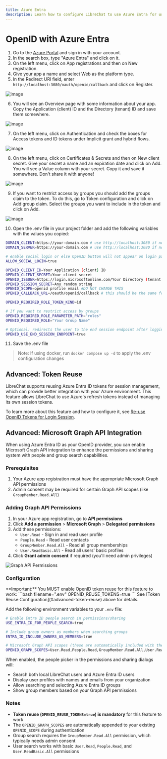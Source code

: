 ```yaml
---
title: Azure Entra
description: Learn how to configure LibreChat to use Azure Entra for user authentication.
---
```


# OpenID with Azure Entra

1. Go to the [Azure Portal](https://portal.azure.com/) and sign in with your account.
2. In the search box, type "Azure Entra" and click on it.
3. On the left menu, click on App registrations and then on New registration.
4. Give your app a name and select Web as the platform type.
5. In the Redirect URI field, enter `http://localhost:3080/oauth/openid/callback` and click on Register.

![image](https://github.com/danny-avila/LibreChat/assets/6623884/2b1aabce-850e-4165-bf76-3c1984f10b6c)

6. You will see an Overview page with some information about your app. Copy the Application (client) ID and the 
Directory (tenant) ID and save them somewhere.

![image](https://github.com/danny-avila/LibreChat/assets/6623884/e67d5e97-e26d-48a5-aa6e-50de4450b1fd)

7. On the left menu, click on Authentication and check the boxes for Access tokens and ID tokens under Implicit 
grant and hybrid flows.

![image](https://github.com/danny-avila/LibreChat/assets/6623884/88a16cbc-ff68-4b3a-ba7b-b380cc3d2366)

8. On the left menu, click on Certificates & Secrets and then on New client secret. Give your secret a 
name and an expiration date and click on Add. You will see a Value column with your secret. Copy it and 
save it somewhere. Don't share it with anyone!

![image](https://github.com/danny-avila/LibreChat/assets/6623884/31aa6cee-5402-4ce0-a950-1b7e147aafc8)

9. If you want to restrict access by groups you should add the groups claim to the token. To do this, go to
Token configuration and click on Add group claim. Select the groups you want to include in the token and click on Add.

![image](https://github.com/danny-avila/LibreChat/assets/6623884/c9d353f5-2cb2-4f00-b4f0-493cfec8fe9a)

10. Open the .env file in your project folder and add the following variables with the values you copied:

```bash filename=".env"
DOMAIN_CLIENT=https://your-domain.com # use http://localhost:3080 if not using a custom domain
DOMAIN_SERVER=https://your-domain.com # use http://localhost:3080 if not using a custom domain

# enable social login or else OpenID button will not appear on login page
ALLOW_SOCIAL_LOGIN=true

OPENID_CLIENT_ID=Your Application (client) ID
OPENID_CLIENT_SECRET=Your client secret
OPENID_ISSUER=https://login.microsoftonline.com/Your Directory (tenant ID)/v2.0/
OPENID_SESSION_SECRET=Any random string
OPENID_SCOPE=openid profile email #DO NOT CHANGE THIS
OPENID_CALLBACK_URL=/oauth/openid/callback # this should be the same for everyone

OPENID_REQUIRED_ROLE_TOKEN_KIND=id

# If you want to restrict access by groups
OPENID_REQUIRED_ROLE_PARAMETER_PATH="roles"
OPENID_REQUIRED_ROLE="Your Group Name"

# Optional: redirects the user to the end session endpoint after logging out
OPENID_USE_END_SESSION_ENDPOINT=true 
```
11. Save the .env file

> Note: If using docker, run `docker compose up -d` to apply the .env configuration changes

## Advanced: Token Reuse

LibreChat supports reusing Azure Entra ID tokens for session management, which can provide better integration with your Azure environment. This feature allows LibreChat to use Azure's refresh tokens instead of managing its own session tokens.

To learn more about this feature and how to configure it, see [Re-use OpenID Tokens for Login Session](/docs/configuration/authentication/OAuth2-OIDC/token-reuse).

## Advanced: Microsoft Graph API Integration

When using Azure Entra ID as your OpenID provider, you can enable Microsoft Graph API integration to enhance the permissions and sharing system with people and group search capabilities.

### Prerequisites

1. Your Azure app registration must have the appropriate Microsoft Graph API permissions
2. Admin consent may be required for certain Graph API scopes (like `GroupMember.Read.All`)

### Adding Graph API Permissions

1. In your Azure app registration, go to **API permissions**
2. Click **Add a permission** > **Microsoft Graph** > **Delegated permissions**
3. Add these permissions:
   - `User.Read` - Sign in and read user profile
   - `People.Read` - Read user contacts
   - `GroupMember.Read.All` - Read all group memberships
   - `User.ReadBasic.All` - Read all users' basic profiles
4. Click **Grant admin consent** if required (you'll need admin privileges)

![Graph API Permissions](/images/azure-graph-permissions.png)

### Configuration

<Callout type="error" title="Required: Enable Token Reuse">
**Important:** You MUST enable OpenID token reuse for this feature to work:
```bash filename=".env"
OPENID_REUSE_TOKENS=true
```
See [Token Reuse Configuration](#advanced-token-reuse) above for details.
</Callout>

Add the following environment variables to your `.env` file:

```bash filename=".env"
# Enable Entra ID people search in permissions/sharing
USE_ENTRA_ID_FOR_PEOPLE_SEARCH=true

# Include group owners as members when searching groups
ENTRA_ID_INCLUDE_OWNERS_AS_MEMBERS=true

# Microsoft Graph API scopes (these are automatically included with the OpenID scopes)
OPENID_GRAPH_SCOPES=User.Read,People.Read,GroupMember.Read.All,User.ReadBasic.All
```

When enabled, the people picker in the permissions and sharing dialogs will:
- Search both local LibreChat users and Azure Entra ID users
- Display user profiles with names and emails from your organization
- Allow searching and selecting Azure Entra ID groups
- Show group members based on your Graph API permissions

### Notes

- **Token reuse (`OPENID_REUSE_TOKENS=true`) is mandatory** for this feature to work
- The `OPENID_GRAPH_SCOPES` are automatically appended to your existing `OPENID_SCOPE` during authentication
- Group search requires the `GroupMember.Read.All` permission, which typically needs admin consent
- User search works with basic `User.Read`, `People.Read`, and `User.ReadBasic.All` permissions

